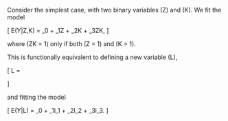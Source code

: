 
Consider the simplest case, with two binary variables \(Z\) and \(K\). We fit the model

\[
  E(Y|Z,K) = \beta_0 + \beta_1Z + \beta_2K + \beta_3ZK,
\]

where \(ZK = 1\) only if both \(Z = 1\) and \(K = 1\).

This is functionally equivalent to defining a new variable \(L\),

\[
  L = \begin{cases}
  0, & K = 0\ \&\ Z = 0 \\
  1, & K = 0\ \&\ Z = 1 \\
  2, & K = 1\ \&\ Z = 0 \\
  3, & K = 1\ \&\ Z = 1,
  \end{cases}
\]

and fitting the model

\[
  E(Y|L) = \beta_0 + \beta_1l_1 + \beta_2l_2 + \beta_3l_3.
\]
